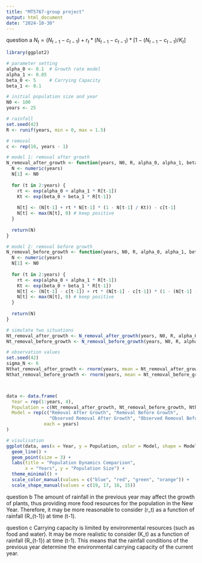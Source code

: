 ---
title: "MT5767-group project"
output: html_document
date: "2024-10-30"
---

question a\newline
$N_t = (N_{t-1} - c_{t-1}) + r_t * (N_{t-1} - c_{t-1}) * [1 - (N_{t-1} - c_{t-1})/K_t]$

```{r}
library(ggplot2)
```

```{r}
# parameter setting
alpha_0 <- 0.1  # Growth rate model
alpha_1 <- 0.05 
beta_0 <- 5     # Carrying Capacity
beta_1 <- 0.1   

# initial population size and year
N0 <- 100
years <- 25

# rainfall
set.seed(42)
R <- runif(years, min = 0, max = 1.5) 

# removal
c <- rep(10, years - 1) 

# model 1: removal after growth
N_removal_after_growth <- function(years, N0, R, alpha_0, alpha_1, beta_0, beta_1, c) {
  N <- numeric(years)
  N[1] <- N0
  
  for (t in 2:years) {
    rt <- exp(alpha_0 + alpha_1 * R[t-1])
    Kt <- exp(beta_0 + beta_1 * R[t-1])
    
    N[t] <- (N[t-1] + rt * N[t-1] * (1 - N[t-1] / Kt)) - c[t-1]
    N[t] <- max(N[t], 0) # keep positive
  }
  
  return(N)
}

# model 2: removal before growth
N_removal_before_growth <- function(years, N0, R, alpha_0, alpha_1, beta_0, beta_1, c) {
  N <- numeric(years)
  N[1] <- N0
  
  for (t in 2:years) {
    rt <- exp(alpha_0 + alpha_1 * R[t-1])
    Kt <- exp(beta_0 + beta_1 * R[t-1])
    N[t] <- (N[t-1] - c[t-1]) + rt * (N[t-1] - c[t-1]) * (1 - (N[t-1] - c[t-1]) / Kt)
    N[t] <- max(N[t], 0) # keep positive
  }
  
  return(N)
}

# simulate two situations
Nt_removal_after_growth <- N_removal_after_growth(years, N0, R, alpha_0, alpha_1, beta_0, beta_1, c)
Nt_removal_before_growth <- N_removal_before_growth(years, N0, R, alpha_0, alpha_1, beta_0, beta_1, c)

# observation values
set.seed(42)  
sigma_N <- 6   
Nthat_removal_after_growth <- rnorm(years, mean = Nt_removal_after_growth, sd = sigma_N)
Nthat_removal_before_growth <- rnorm(years, mean = Nt_removal_before_growth, sd = sigma_N)



data <- data.frame(
  Year = rep(1:years, 4),  
  Population = c(Nt_removal_after_growth, Nt_removal_before_growth, Nthat_removal_after_growth, Nthat_removal_before_growth),
  Model = rep(c("Removal After Growth", "Removal Before Growth", 
                "Observed Removal After Growth", "Observed Removal Before Growth"), 
              each = years)
)
```


```{r}
# visulisation
ggplot(data, aes(x = Year, y = Population, color = Model, shape = Model)) +
  geom_line() +
  geom_point(size = 3) +
  labs(title = "Population Dynamics Comparison",
       x = "Years", y = "Population Size") +
  theme_minimal() +
  scale_color_manual(values = c("blue", "red", "green", "orange")) +
  scale_shape_manual(values = c(19, 17, 16, 15)) 
```
question b\newline
The amount of rainfall in the previous year may affect the growth of plants, thus providing more food resources for the population in the New Year. Therefore, it may be more reasonable to consider (r_t) as a function of rainfall (R_{t-1}) at time (t-1).\newline

question c\newline
Carrying capacity is limited by environmental resources (such as food and water). It may be more realistic to consider (K_t) as a function of rainfall (R_{t-1}) at time (t-1). This means that the rainfall conditions of the previous year determine the environmental carrying capacity of the current year.


